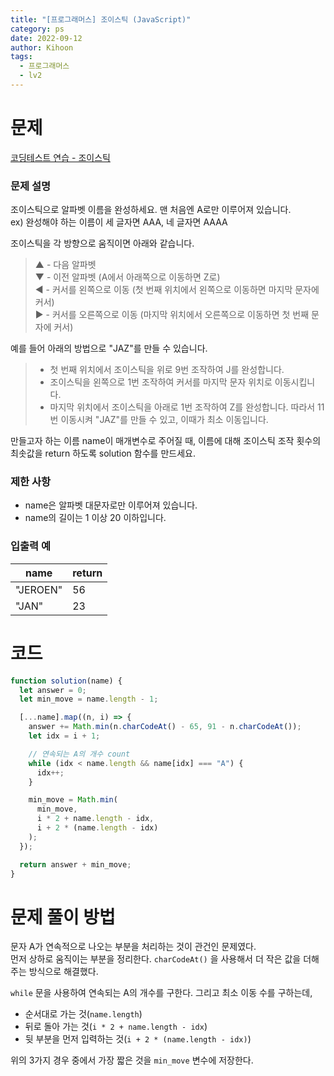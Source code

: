 ```yaml
---
title: "[프로그래머스] 조이스틱 (JavaScript)"
category: ps
date: 2022-09-12
author: Kihoon
tags:
  - 프로그래머스
  - lv2
---
```


# 문제

[코딩테스트 연습 - 조이스틱](https://school.programmers.co.kr/learn/courses/30/lessons/42860)

### 문제 설명

조이스틱으로 알파벳 이름을 완성하세요. 맨 처음엔 A로만 이루어져 있습니다. <br/>
ex) 완성해야 하는 이름이 세 글자면 AAA, 네 글자면 AAAA

조이스틱을 각 방향으로 움직이면 아래와 같습니다.

> ▲ - 다음 알파벳 <br/>
> ▼ - 이전 알파벳 (A에서 아래쪽으로 이동하면 Z로) <br/>
> ◀ - 커서를 왼쪽으로 이동 (첫 번째 위치에서 왼쪽으로 이동하면 마지막 문자에 커서) <br/>
> ▶ - 커서를 오른쪽으로 이동 (마지막 위치에서 오른쪽으로 이동하면 첫 번째 문자에 커서)

예를 들어 아래의 방법으로 "JAZ"를 만들 수 있습니다.

> - 첫 번째 위치에서 조이스틱을 위로 9번 조작하여 J를 완성합니다.
> - 조이스틱을 왼쪽으로 1번 조작하여 커서를 마지막 문자 위치로 이동시킵니다.
> - 마지막 위치에서 조이스틱을 아래로 1번 조작하여 Z를 완성합니다.
>   따라서 11번 이동시켜 "JAZ"를 만들 수 있고, 이때가 최소 이동입니다.

만들고자 하는 이름 name이 매개변수로 주어질 때, 이름에 대해 조이스틱 조작 횟수의 최솟값을 return 하도록 solution 함수를 만드세요.

### 제한 사항

- name은 알파벳 대문자로만 이루어져 있습니다.
- name의 길이는 1 이상 20 이하입니다.

### 입출력 예

| name     | return |
| -------- | ------ |
| "JEROEN" | 56     |
| "JAN"    | 23     |

# 코드

```jsx
function solution(name) {
  let answer = 0;
  let min_move = name.length - 1;

  [...name].map((n, i) => {
    answer += Math.min(n.charCodeAt() - 65, 91 - n.charCodeAt());
    let idx = i + 1;

    // 연속되는 A의 개수 count
    while (idx < name.length && name[idx] === "A") {
      idx++;
    }

    min_move = Math.min(
      min_move,
      i * 2 + name.length - idx,
      i + 2 * (name.length - idx)
    );
  });

  return answer + min_move;
}
```

# 문제 풀이 방법

문자 A가 연속적으로 나오는 부분을 처리하는 것이 관건인 문제였다. <br/>
먼저 상하로 움직이는 부분을 정리한다. `charCodeAt()` 을 사용해서 더 작은 값을 더해주는 방식으로 해결했다.

`while` 문을 사용하여 연속되는 A의 개수를 구한다. 그리고 최소 이동 수를 구하는데,

- 순서대로 가는 것(`name.length`)
- 뒤로 돌아 가는 것(`i * 2 + name.length - idx`)
- 뒷 부분을 먼저 입력하는 것(`i + 2 * (name.length - idx)`)

위의 3가지 경우 중에서 가장 짧은 것을 `min_move` 변수에 저장한다.
